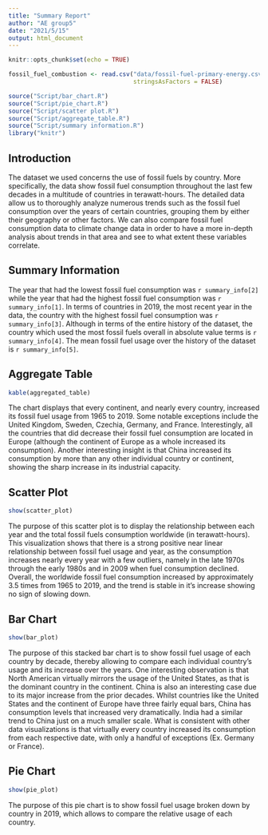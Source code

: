 ```yaml
---
title: "Summary Report"
author: "AE group5"
date: "2021/5/15"
output: html_document
---
```


```r
knitr::opts_chunk$set(echo = TRUE)
```

```r
fossil_fuel_combustion <- read.csv("data/fossil-fuel-primary-energy.csv",
                                   stringsAsFactors = FALSE)
```

```r
source("Script/bar_chart.R")
source("Script/pie_chart.R")
source("Script/scatter plot.R")
source("Script/aggregate_table.R")
source("Script/summary information.R")
library("knitr")

```

## Introduction

The dataset we used concerns the use of fossil fuels by country. More specifically, the data show fossil fuel consumption throughout the last few decades in a multitude of countries in terawatt-hours. The detailed data allow us to thoroughly analyze numerous trends such as the fossil fuel consumption over the years of certain countries, grouping them by either their geography or other factors. We can also compare fossil fuel consumption data to climate change data in order to have a more in-depth analysis about trends in that area and see to what extent these variables correlate.

## Summary Information

The year that had the lowest fossil fuel consumption was `r summary_info[2]` while the year that had the highest fossil fuel consumption was `r summary_info[1]`. In terms of countries in 2019, the most recent year in the data, the country with the highest fossil fuel consumption was `r summary_info[3]`. Although in terms of the entire history of the dataset, the country which used the most fossil fuels overall in absolute value terms is `r summary_info[4]`. The mean fossil fuel usage over the history of the dataset is `r summary_info[5]`.

## Aggregate Table

```r
kable(aggregated_table)
```

The chart displays that every continent, and nearly every country, increased its fossil fuel usage from 1965 to 2019. Some notable exceptions include the United Kingdom, Sweden, Czechia, Germany, and France. Interestingly, all the countries that did decrease their fossil fuel consumption are located in Europe (although the continent of Europe as a whole increased its consumption). Another interesting insight is that China increased its consumption by more than any other individual country or continent, showing the sharp increase in its industrial capacity.

## Scatter Plot

```r
show(scatter_plot)
```

The purpose of this scatter plot is to display the relationship between each year and the total fossil fuels consumption worldwide (in terawatt-hours). This visualization shows that there is a strong positive near linear relationship between fossil fuel usage and year, as the consumption increases nearly every year with a few outliers, namely in the late 1970s through the early 1980s and in 2009 when fuel consumption declined. Overall, the worldwide fossil fuel consumption increased by approximately 3.5 times from 1965 to 2019, and the trend is stable in it's increase showing no sign of slowing down.

## Bar Chart

```r
show(bar_plot)
```

The purpose of this stacked bar chart is to show fossil fuel usage of each country by decade, thereby allowing to compare each individual country's usage and its increase over the years. One interesting observation is that North American virtually mirrors the usage of the United States, as that is the dominant country in the continent. China is also an interesting case due to its major increase from the prior decades. Whilst countries like the United States and the continent of Europe have three fairly equal bars, China has consumption levels that increased very dramatically. India had a similar trend to China just on a much smaller scale. What is consistent with other data visualizations is that virtually every country increased its consumption from each respective date, with only a handful of exceptions (Ex. Germany or France).


## Pie Chart

```r
show(pie_plot)
```


The purpose of this pie chart is to show fossil fuel usage broken down by country in 2019, which allows to compare the relative usage of each country.